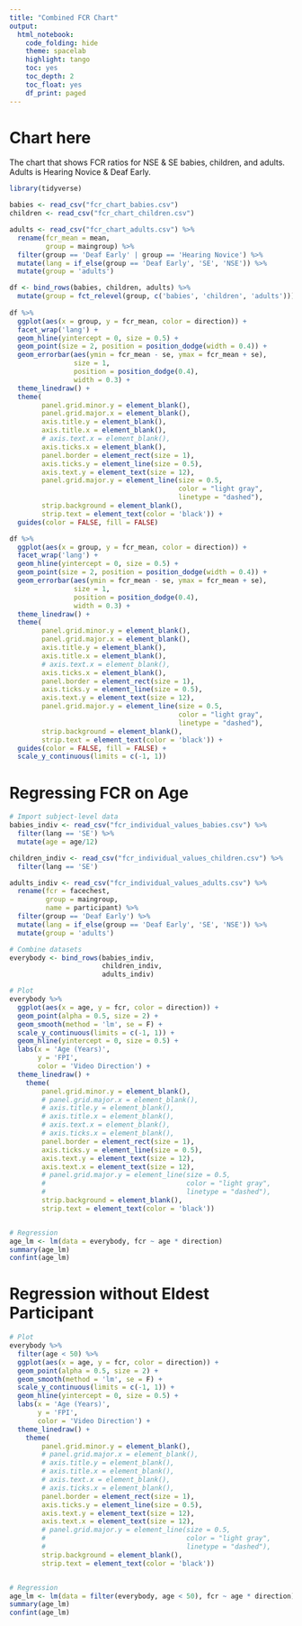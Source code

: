 ```yaml
---
title: "Combined FCR Chart"
output: 
  html_notebook:
    code_folding: hide
    theme: spacelab
    highlight: tango
    toc: yes
    toc_depth: 2
    toc_float: yes
    df_print: paged
---
```


# Chart here
The chart that shows FCR ratios for NSE & SE babies, children, and adults. Adults is Hearing Novice & Deaf Early. 


```r
library(tidyverse)

babies <- read_csv("fcr_chart_babies.csv")
children <- read_csv("fcr_chart_children.csv")

adults <- read_csv("fcr_chart_adults.csv") %>%
  rename(fcr_mean = mean,
         group = maingroup) %>%
  filter(group == 'Deaf Early' | group == 'Hearing Novice') %>%
  mutate(lang = if_else(group == 'Deaf Early', 'SE', 'NSE')) %>%
  mutate(group = 'adults')

df <- bind_rows(babies, children, adults) %>%
  mutate(group = fct_relevel(group, c('babies', 'children', 'adults')))
  
df %>%
  ggplot(aes(x = group, y = fcr_mean, color = direction)) +
  facet_wrap('lang') +
  geom_hline(yintercept = 0, size = 0.5) +
  geom_point(size = 2, position = position_dodge(width = 0.4)) +
  geom_errorbar(aes(ymin = fcr_mean - se, ymax = fcr_mean + se), 
                size = 1, 
                position = position_dodge(0.4), 
                width = 0.3) +
  theme_linedraw() +
  theme(
        panel.grid.minor.y = element_blank(),
        panel.grid.major.x = element_blank(),
        axis.title.y = element_blank(),
        axis.title.x = element_blank(),
        # axis.text.x = element_blank(),
        axis.ticks.x = element_blank(),
        panel.border = element_rect(size = 1),
        axis.ticks.y = element_line(size = 0.5),
        axis.text.y = element_text(size = 12),
        panel.grid.major.y = element_line(size = 0.5,
                                          color = "light gray",
                                          linetype = "dashed"),
        strip.background = element_blank(),
        strip.text = element_text(color = 'black')) +
  guides(color = FALSE, fill = FALSE)

df %>%
  ggplot(aes(x = group, y = fcr_mean, color = direction)) +
  facet_wrap('lang') +
  geom_hline(yintercept = 0, size = 0.5) +
  geom_point(size = 2, position = position_dodge(width = 0.4)) +
  geom_errorbar(aes(ymin = fcr_mean - se, ymax = fcr_mean + se), 
                size = 1, 
                position = position_dodge(0.4), 
                width = 0.3) +
  theme_linedraw() +
  theme(
        panel.grid.minor.y = element_blank(),
        panel.grid.major.x = element_blank(),
        axis.title.y = element_blank(),
        axis.title.x = element_blank(),
        # axis.text.x = element_blank(),
        axis.ticks.x = element_blank(),
        panel.border = element_rect(size = 1),
        axis.ticks.y = element_line(size = 0.5),
        axis.text.y = element_text(size = 12),
        panel.grid.major.y = element_line(size = 0.5,
                                          color = "light gray",
                                          linetype = "dashed"),
        strip.background = element_blank(),
        strip.text = element_text(color = 'black')) +
  guides(color = FALSE, fill = FALSE) +
  scale_y_continuous(limits = c(-1, 1))

```

# Regressing FCR on Age

```r

# Import subject-level data 
babies_indiv <- read_csv("fcr_individual_values_babies.csv") %>%
  filter(lang == 'SE') %>%
  mutate(age = age/12)

children_indiv <- read_csv("fcr_individual_values_children.csv") %>%
  filter(lang == 'SE')

adults_indiv <- read_csv("fcr_individual_values_adults.csv") %>%
  rename(fcr = facechest,
         group = maingroup,
         name = participant) %>%
  filter(group == 'Deaf Early') %>%
  mutate(lang = if_else(group == 'Deaf Early', 'SE', 'NSE')) %>%
  mutate(group = 'adults')

# Combine datasets
everybody <- bind_rows(babies_indiv,
                       children_indiv,
                       adults_indiv)

# Plot
everybody %>%
  ggplot(aes(x = age, y = fcr, color = direction)) +
  geom_point(alpha = 0.5, size = 2) +
  geom_smooth(method = 'lm', se = F) +
  scale_y_continuous(limits = c(-1, 1)) +
  geom_hline(yintercept = 0, size = 0.5) +
  labs(x = 'Age (Years)',
       y = 'FPI',
       color = 'Video Direction') +
  theme_linedraw() +
    theme(
        panel.grid.minor.y = element_blank(),
        # panel.grid.major.x = element_blank(),
        # axis.title.y = element_blank(),
        # axis.title.x = element_blank(),
        # axis.text.x = element_blank(),
        # axis.ticks.x = element_blank(),
        panel.border = element_rect(size = 1),
        axis.ticks.y = element_line(size = 0.5),
        axis.text.y = element_text(size = 12),
        axis.text.x = element_text(size = 12),
        # panel.grid.major.y = element_line(size = 0.5,
        #                                   color = "light gray",
        #                                   linetype = "dashed"),
        strip.background = element_blank(),
        strip.text = element_text(color = 'black'))


# Regression
age_lm <- lm(data = everybody, fcr ~ age * direction)
summary(age_lm)
confint(age_lm)
```

# Regression without Eldest Participant
```r

# Plot
everybody %>%
  filter(age < 50) %>%
  ggplot(aes(x = age, y = fcr, color = direction)) +
  geom_point(alpha = 0.5, size = 2) +
  geom_smooth(method = 'lm', se = F) +
  scale_y_continuous(limits = c(-1, 1)) +
  geom_hline(yintercept = 0, size = 0.5) +
  labs(x = 'Age (Years)',
       y = 'FPI',
       color = 'Video Direction') +
  theme_linedraw() +
    theme(
        panel.grid.minor.y = element_blank(),
        # panel.grid.major.x = element_blank(),
        # axis.title.y = element_blank(),
        # axis.title.x = element_blank(),
        # axis.text.x = element_blank(),
        # axis.ticks.x = element_blank(),
        panel.border = element_rect(size = 1),
        axis.ticks.y = element_line(size = 0.5),
        axis.text.y = element_text(size = 12),
        axis.text.x = element_text(size = 12),
        # panel.grid.major.y = element_line(size = 0.5,
        #                                   color = "light gray",
        #                                   linetype = "dashed"),
        strip.background = element_blank(),
        strip.text = element_text(color = 'black'))


# Regression
age_lm <- lm(data = filter(everybody, age < 50), fcr ~ age * direction)
summary(age_lm)
confint(age_lm)
```


